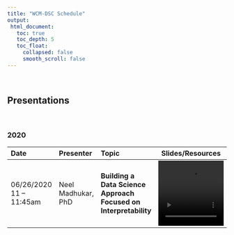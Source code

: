 ```yaml
---
title: "WCM-DSC Schedule"
output:
 html_document:
   toc: true
   toc_depth: 5
   toc_float:
     collapsed: false
     smooth_scroll: false
---
```


<br>

## Presentations {.tabset .tabset-fade .tabset-pills}

<br>

### 2020

| Date      | Presenter  | Topic | Slides/Resources  |                                         
|:-------------------------|:--------------------|:------------------------|:----------------------------------------:|
| 06/26/2020 11 -- 11:45am | Neel Madhukar, PhD | <strong>Building a Data Science Approach Focused on Interpretability</strong> | [<i class="fas fa-desktop fa-lg"></i>](file_resources/Guest_speaker_Neel_Madhukar.pdf)   <video src="file_resources/DS_June_26_Speaker_Meeting.mp4" width="150" height="150" controls preload></video> |


